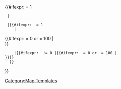 <includeonly>{{#ifexpr: {{{rows}}} = 1
  |<nowiki></nowiki>
{{colevel/start column |{{{columns}}}}}{{colevel/display item |{{{alpha|}}}|{{{beta|}}}|{{{alphawidth}}}|bgcolor={{{bgcolor|none}}}}}
  |{{#ifexpr: {{{itemmodrows}}} = 1
     |<nowiki></nowiki>
{{colevel/start column |{{{columns}}}}}{{colevel/display item |{{{alpha|}}}|{{{beta|}}}|{{{alphawidth}}}|bgcolor={{{bgcolor|none}}}}}{{#ifexpr: {{{alphawidth}}} = 0 or {{{alphawidth}}} = 100 |<br>}}
     |{{colevel/display item |{{{alpha|}}}|{{{beta|}}}|{{{alphawidth}}}|bgcolor={{{bgcolor|none}}}}}{{#ifexpr: {{{itemmodrows}}} != 0 |{{#ifexpr: {{{alphawidth}}} = 0 or {{{alphawidth}}} = 100 |<br>}}}}
   }}
}}</includeonly><noinclude>
[[Category:Map Templates]]
</noinclude>